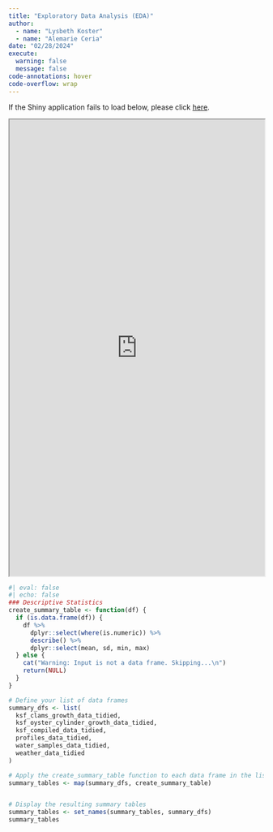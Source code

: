 ```yaml
---
title: "Exploratory Data Analysis (EDA)"
author: 
  - name: "Lysbeth Koster"
  - name: "Alemarie Ceria"
date: "02/28/2024"
execute: 
  warning: false
  message: false
code-annotations: hover
code-overflow: wrap
---
```


::: {.callout-important title="Unresponsive Shiny Application"}
If the Shiny application fails to load below, please click [here](http://lysbeth.shinyapps.io/nomilo_fishpond_biogeochemical_changes_over_time).
:::

<iframe src="https://lysbeth.shinyapps.io/nomilo_fishpond_biogeochemical_changes_over_time" width="100%" height="900" frameborder="1"></iframe>

```r
#| eval: false
#| echo: false
### Descriptive Statistics
create_summary_table <- function(df) {
  if (is.data.frame(df)) {
    df %>%
      dplyr::select(where(is.numeric)) %>%
      describe() %>%
      dplyr::select(mean, sd, min, max)
  } else {
    cat("Warning: Input is not a data frame. Skipping...\n")
    return(NULL)
  }
}

# Define your list of data frames
summary_dfs <- list(
  ksf_clams_growth_data_tidied,
  ksf_oyster_cylinder_growth_data_tidied,
  ksf_compiled_data_tidied,
  profiles_data_tidied,
  water_samples_data_tidied,
  weather_data_tidied
)

# Apply the create_summary_table function to each data frame in the list
summary_tables <- map(summary_dfs, create_summary_table)


# Display the resulting summary tables
summary_tables <- set_names(summary_tables, summary_dfs)
summary_tables
```
